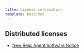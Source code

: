 ```yaml
---
title: License information
template: basicDoc
---
```


## Distributed licenses

* [New Relic Agent Software Notice](/docs/licenses/license-information/distributed-licenses/new-relic-agent-software-notice)
